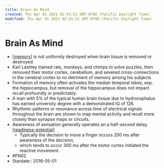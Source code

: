 ```yaml
---
title: Brain As Mind
created: Thu Apr 01 2021 02:41:51 GMT-0700 (Pacific Daylight Time)
modified: Thu Apr 01 2021 02:41:51 GMT-0700 (Pacific Daylight Time)
---
```


# Brain As Mind

- [[memory]] is not uniformly destroyed when brain tissue is removed or destroyed.
- Karl Lashley trained rats, monkeys, and chimps to solve puzzles, then removed their motor cortex, cerebellum, and severed cross-connections in the cerebral cortex to no detriment of memory among his subjects
- Formation of memory often activates the median temporal lobes, esp. the hippocampus, but removal of the hippocampus does not impact recall profoundly or predictably.
- A man with 5% of the typical human brain tissue due to hydrocephalus has earned university degree with a demonstrated IQ of 126.
- Rhythmic patterns or resonance across time of electrical signals throughout the brain are shown to map mental activity and recall more closely than synapse maps or circuits.
- Awareness of sensation generally operates an a half-second delay. [[readiness-potential]]
  - Typically the decision to move a finger occurs 200 ms after awareness of the decision,
  - which tends to occur 300 ms after the motor cortex initiated the reactive movement.
- #FN02
- Stardate:: 2018-05-01

[//begin]: # "Autogenerated link references for markdown compatibility"
[memory]: memory "Memory"
[readiness-potential]: readiness-potential "readiness-potential"
[//end]: # "Autogenerated link references"
